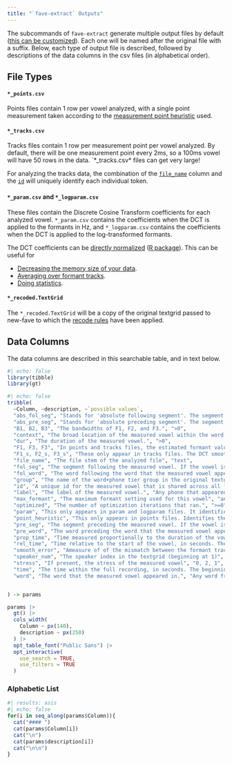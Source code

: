 ```yaml
---
title: "`fave-extract` Outputs"
---
```


The subcommands of `fave-extract` generate multiple output files by default ([this can be customized](../customizing/output.qmd)). Each one will be named after the original file with a suffix. Below, each type of output file is described, followed by descriptions of the data columns in the csv files (in alphabetical order).

## File Types

#### `*_points.csv`

Points files contain 1 row per vowel analyzed, with a single point measurement taken according to the [measurement point heuristic](../configs/point-heuristic.qmd) used.


#### `*_tracks.csv`

Tracks files contain 1 row per measurement point per vowel analyzed. By default, there will be one measurement point every 2ms, so a 100ms vowel will have 50 rows in the data. `*_tracks.csv* files can get very large!

For analyzing the tracks data, the combination of the [`file_name`](#file_name) column and the [`id`](#id) will uniquely identify each individual token.

#### `*_param.csv` and `*_logparam.csv`

These files contain the Discrete Cosine Transform coefficients for each analyzed vowel. `*_param.csv` contains the coefficients when the DCT is applied to the formants in Hz, and `*_logparam.csv` contains the coefficients when the DCT is applied to the log-transformed formants.

The DCT coefficients can be [directly normalized](https://jofrhwld.github.io/dct_normalization/) ([R package](https://jofrhwld.github.io/tidynorm/)). This can be useful for

- [Decreasing the memory size of your data](https://jofrhwld.github.io/dct_normalization/#data-compression).
- [Averaging over formant tracks](https://jofrhwld.github.io/dct_normalization/#averaging-formant-tracks).
- [Doing statistics](https://jofrhwld.github.io/dct_normalization/#modelling-with-dct-coefficients).

#### `*_recoded.TextGrid`

The `*_recoded.TextGrid` will be a copy of the original textgrid passed to new-fave to which the [recode rules](../configs/recode-rules.qmd) have been applied.

## Data Columns

The data columns are described in this searchable table, and in text below.
```r
#| echo: false
library(tibble)
library(gt)
```

```r
#| echo: false
tribble(
  ~Column, ~description, ~`possible values`,
  "abs_fol_seg", "Stands for 'absolute following segment'. The segment following the measured vowel, regardless of word boundary.", "Any phone that appeared in the textgrid.",
  "abs_pre_seg", "Stands for 'absolute preceding segment'. The segment preceding the measured vowel, regardless of word boundary.", "Any phone that appeared in the textgrid.",
  "B1, B2, B3", "The bandwidths of F1, F2, and F3.", ">0",
  "context", "The broad location of the measured vowel within the word.", "initial, final, internal, coextensive",
  "dur", "The duration of the measured vowel.", ">0",
  "F1, F3, F3", "In points and tracks files, the estimated formant values. In param and logparam files, DCT coefficients for each formant.", "points, tracks: >0; param, logparam: any number",
  "F1_s, F2_s, F3_s", "These only appear in tracks files. The DCT smoothed formant tracks", ">0",
  "file_name", "The file stem of the analyzed file", "text",
  "fol_seg", "The segment following the measured vowel. If the vowel is at the end of the word, this is '#'", "Any phone that appeared in the textgrid, and #",
  "fol_word", "The word following the word that the measured vowel appears in.", "Any word that appeared in the textgrid.",
  "group", "The name of the word+phone tier group in the original textgrid. If tiers were just named 'word' and 'phone', this will be 'group_0'. Otherwise, this will probably be the speaker's name.", "text",
  "id", "A unique id for the measured vowel that is shared across all file outputs. The numbers correspond to [the index of the tier group]-[the index of the word tier]-[the index of the word within the tier]-[the index of the vowel within the word].", "int-int-int-int",
  "label", "The label of the measured vowel.", "Any phone that appeared in the textgrid",
  "max_formant", "The maximum formant setting used for this vowel", "any number",
  "optimized", "The number of optimization iterations that ran.", ">=0",
  "param", "This only appears in param and logparam files. It identifies which DCT coefficient this row corresponds to.", "0, 1, 2, 3, 4",
  "point_heuristic", "This only appears in points files. Identifies the measurement point heuristic used.", "text",
  "pre_seg", "The segment preceding the measured vowel. If the vowel is at the beginning edge of the word, this is '#'.", "Any phone that appeared in the textgrid, and '#'.",
  "pre_word", "The word preceding the word that the measured vowel appears in.", "Any word that appeared in the textgrid.",
  "prop_time", "Time measured proportionally to the duration of the vowel. The very beginning of the vowel is time 0, and the very end is time 1.", "0<= prop_time <= 1",
  "rel_time", "Time relative to the start of the vowel, in seconds. The very beginning of the vowel is time 0.",">0",
  "smooth_error", "Ameasure of of the mismatch between the formant track smooths and the raw formant track estimates. A larger value corresponds to a larger mismatch.", ">=0",
  "speaker_num", "The speaker index in the textgrid (beginning at 1)", ">=1",
  "stress", "If present, the stress of the measured vowel", "0, 2, 1",
  "time", "The time within the full recording, in seconds. The beginning of the recording is 0", ">=0",
  "word", "The word that the measured vowel appeared in.", "Any word from the original textgrid."


) -> params

params |>
  gt() |>
  cols_width(
    Column ~ px(140),
    description ~ px(250)
  ) |>
  opt_table_font("Public Sans") |>
  opt_interactive(
    use_search = TRUE,
    use_filters = TRUE
  )
```

### Alphabetic List

```r
#| results: asis
#| echo: false
for(i in seq_along(params$Column)){
  cat("#### ")
  cat(params$Column[i])
  cat("\n")
  cat(params$description[i])
  cat("\n\n")
}
```